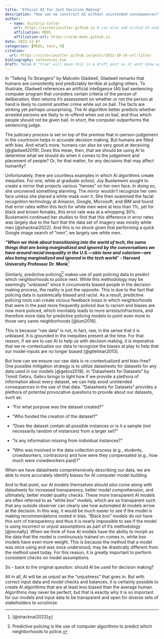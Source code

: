 ```yaml
---
title: "Ethical AI for Just Decision Making"
description: "How can we construct AI without unintended consequences?"
author:
  - name: Victoria Cutler
    url: https://victoriacutler.github.io # can also add orchid id under here
    affiliation: MEDS 
    affiliation-url: https://ucsb-meds.github.io
date: 2022-12-07
categories: [MEDS, test, R]
citation:
  url: https://victoriacutler.github.io/posts/2022-10-24-url-title/
bibliography: references.bib
draft: false # "true" will mean this is a draft post so it wont show up on my site
---
```


In "Talking To Strangers" by Malcolm Gladwell, Gladwell remarks that humans are consistently and predictably terrible at judging others. To illustrate, Gladwell references an artificial intelligence (AI) bail sentencing computer program that considers certain criteria of the person of deliberation, then returns it's assessment on whether or not the person at hand is likely to commit another crime while out on bail. The facts are striking yet perhaps unsurprising. The AI algorithm better predicts whether arrested persons are likely to re-offend when out on bail, and thus which people should not be given bail. In short, the computer outperforms the sentencing judge.

The judiciary process is set on top of the premise that in-person-judgement in the courtroom helps in accurate decision making. But humans are filled with bias. And what's more, humans can also be very good at deceiving [@gladwell2019]. Does this mean, then, that we should be using AI to determine what we should do when it comes to the judgement and placement of people? Or, for that matter, for any decisions that may affect humanity?

Unfortunately, there are countless examples in which AI algorithms create inequities. For one, while at graduate school, Joy Buolamwini sought to create a mirror that projects various "heroes" on her own face. In doing so, she uncovered something alarming. The mirror wouldn't recognize her own face unless she placed a white mask over it. She then examined the facial recognition technology at Amazon, Google, Microsoft, and IBM and found that error rates within this tech for white men were at less than 1%, yet for black and brown females, this error rate was at a whopping 30%. Buolamwini continued her studies to find that this difference in error rates was largely due to the fact that the data set of imagery was mostly white men [@shacknai2022]. And this is no shock given that performing a quick Google image search of "men", we largely see *white* men.

***"When we think about transitioning into the world of tech, the same things that are being marginalized and ignored by the conversations we have around racial inequality in the U.S.---skin tone and colorism---are also being marginalized and ignored in the tech world**"* **- Harvard University Professor** **Dr. Monk**[^1]

[^1]: [@shacknai2022]

Similarly, predictive policing[^2] makes use of past policing data to predict which neighborhoods to police next. While this methodology may be seemingly "unbiased" since it circumvents biased people in the decision making process, the reality is just the opposite. This is due to the fact that policing data is systemically biased and racist. As a result, predictive policing tools can create vicious feedback loops in which neighborhoods that were in the past more frequently policed due to racism and biases are now more policed, which inevitably leads to more arrests/infractions, and therefore more data for predictive policing models to point even more to those very same neighborhoods [@lum2016].

[^2]: Predictive policing is the use of computer algorithms to predict which neighborhoods to police.

This is because "raw data" is not, in fact, raw, in the sense that it is unbiased. It is grounded in the inequities present at the time. For that reason, if we are to use AI to help us with decision making, it is imperative that we re-contextualize our data to recognize the biases at play to help that our model-inputs are no longer biased [@gitelman2013].

But how can we ensure our raw data is re-contextualized and bias-free? One possible mitigation strategy is to utilize datasheets for datasets for any data used in our models [@gebru2018]. In "Datasheets for Datasets" by Timnit Gebru, Gebru brings to light how if we provide a plethora of information about every dataset, we can help avoid unintended consequences in the use of that data. "Datasheets for Datasets" provides a plethora of potential provocative questions to provide about our datasets, such as:

-   "For what purpose was the dataset created?"

-   "Who funded the creation of the dataset?"

-   "Does the dataset contain all possible instances or is it a sample (not necessarily random of instances) from a larger set?"

-   "Is any information missing from individual instances?"

-   "Who was involved in the data collection process (e.g., students, crowdworkers, contractors) and how were they compensated (e.g., how much were crowdworkers paid)?"

When we have datasheets comprehensively describing our data, we are able to more accurately identify biases for AI computer model building.

And to that point, our AI models themselves should *also* come along with datasheets for increased transparency, better model comprehension, and ultimately, better model quality checks. These more transparent AI models are often referred to as "white box" models, which are so transparent such that any outside observer can clearly see how automated AI models arrive at the decision. In this way, it would be much easier to see if the model is making recommendations rooted in bias. "Black box" models do not have this sort of transparency and thus it is nearly impossible to see if the model is using incorrect or unjust assumptions as part of it's methodology [@mcnally]. When we think of how AI models have the ability to morph as the data that the model is continuously trained on comes in, white box models have even more weight. This is because the method that a model was once using and was once understood, may be drastically different from the method used today. For this reason, it is greatly important to perform consistent checks on model assumptions.

So - back to the original question: should AI be used for decision making?

All in all, AI will be as unjust as the "unjustness" that goes in. But with correct input data and model checks and balances, it is certainly possible to create AI algorithms that are at least less biased than the average human. Algorithms may never be perfect, but that is exactly why it is so important for our models and input data to be transparent and open for diverse sets of stakeholders to scrutinize.
